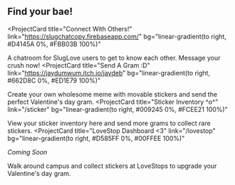 ## Find your bae!

<ProjectCard
  title="Connect With Others!"
  link="https://slugchatcopy.firebaseapp.com/"
  bg="linear-gradient(to right, #D4145A 0%, #FBB03B 100%)"
>
  A chatroom for SlugLove users to get to know each other. Message your crush now!
</ProjectCard>
<ProjectCard
  title="Send A Gram :D"
  link="https://jaydumwum.itch.io/jaydeb"
  bg="linear-gradient(to right, #662D8C 0%, #ED1E79 100%)"
>
  Create your own wholesome meme with movable stickers and send the perfect Valentine's day gram.
</ProjectCard>
<ProjectCard
  title="Sticker Inventory ^o^"
  link="/sticker"
  bg="linear-gradient(to right, #009245 0%, #FCEE21 100%)"
>
  View your sticker inventory here and send more grams to collect rare stickers.
</ProjectCard>
<ProjectCard
  title="LoveStop Dashboard <3"
  link="/lovestop"
  bg="linear-gradient(to right, #D585FF 0%, #00FFEE 100%)"
>
  *Coming Soon*
  
  Walk around campus and collect stickers at LoveStops to upgrade your Valentine's day gram.
</ProjectCard>
